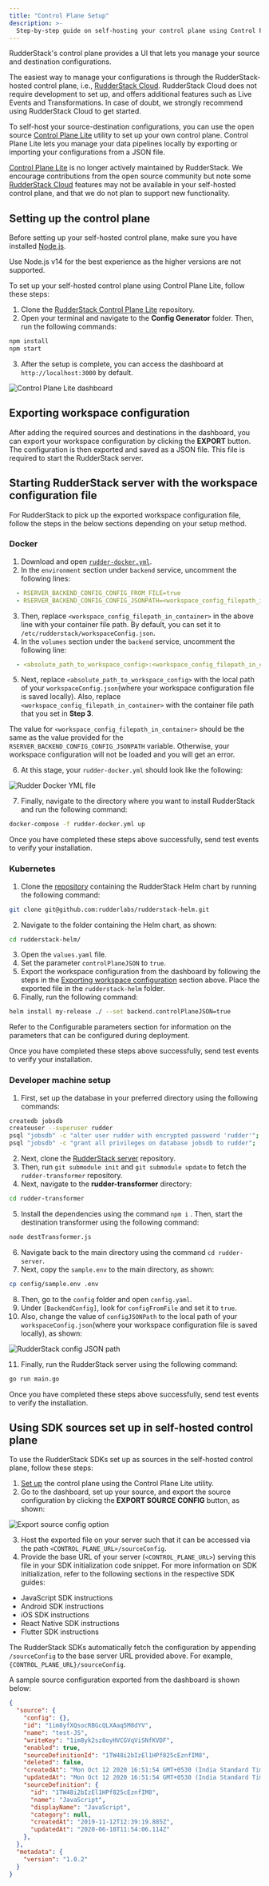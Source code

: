 ```yaml
---
title: "Control Plane Setup"
description: >-
  Step-by-step guide on self-hosting your control plane using Control Plane Lite.
---
```


RudderStack's <Link to="/resources/rudderstack-architecture/#control-plane">control plane</Link> provides a UI that lets you manage your source and destination configurations.

<div class="successBlock">
The easiest way to manage your configurations is through the RudderStack-hosted control plane, i.e., <a href="https://app.rudderstack.com/signup">RudderStack Cloud</a>. RudderStack Cloud does not require development to set up, and offers additional features such as <Link to="/dashboard-guides/live-events/">Live Events</Link> and <Link to="/features/transformations/">Transformations</Link>. In case of doubt, we strongly recommend using RudderStack Cloud to get started.
</div>

To self-host your source-destination configurations, you can use the open source <a href="https://github.com/rudderlabs/config-generator">Control Plane Lite</a> utility to set up your own control plane. Control Plane Lite lets you manage your data pipelines locally by exporting or importing your configurations from a JSON file.

<div class="dangerBlock">
<a href="https://github.com/rudderlabs/config-generator">Control Plane Lite</a> is no longer actively maintained by RudderStack. We encourage contributions from the open source community but note some <a href="https://app.rudderstack.com/signup">RudderStack Cloud</a> features may not be available in your self-hosted control plane, and that we do not plan to support new functionality. 
</div>

## Setting up the control plane

Before setting up your self-hosted control plane, make sure you have installed <a href="https://nodejs.org/en/blog/release/v14.17.3/">Node.js</a>.

<div class="warningBlock">
Use Node.js v14 for the best experience as the higher versions are not supported.
</div>

To set up your self-hosted control plane using Control Plane Lite, follow these steps: 

1. Clone the [RudderStack Control Plane Lite](https://github.com/rudderlabs/config-generator) repository. 
2. Open your terminal and navigate to the **Config Generator** folder. Then, run the following commands:

```bash
npm install
npm start
```

3. After the setup is complete, you can access the dashboard at `http://localhost:3000` by default.

<img src="../../assets/rudderstack-open-source/control-plane-lite-dashboard.png" alt="Control Plane Lite dashboard" />

## Exporting workspace configuration

After adding the required sources and destinations in the dashboard, you can export your workspace configuration by clicking the **EXPORT** button. The configuration is then exported and saved as a JSON file. This file is required to start the RudderStack server.

## Starting RudderStack server with the workspace configuration file

For RudderStack to pick up the exported workspace configuration file, follow the steps in the below sections depending on your setup method.

### Docker

1. Download and open [`rudder-docker.yml`](https://raw.githubusercontent.com/rudderlabs/rudder-server/master/rudder-docker.yml).
2. In the `environment` section under `backend` service, uncomment the following lines:

```yaml
  - RSERVER_BACKEND_CONFIG_CONFIG_FROM_FILE=true
  - RSERVER_BACKEND_CONFIG_CONFIG_JSONPATH=<workspace_config_filepath_in_container>
```

3. Then, replace `<workspace_config_filepath_in_container>`  in the above line with your container file path. By default, you can set it to `/etc/rudderstack/workspaceConfig.json`.
4. In the `volumes` section under the `backend` service, uncomment the following line:

```yaml
  - <absolute_path_to_workspace_config>:<workspace_config_filepath_in_container>
```

5. Next, replace `<absolute_path_to_workspace_config>` with the local path of your `workspaceConfig.json`(where your workspace configuration file is saved locally). Also, replace  `<workspace_config_filepath_in_container>`  with the container file path that you set in **Step 3**.

<div class="warningBlock">
The value for <code class="inline-code">&lt;workspace_config_filepath_in_container&gt;</code> should be the same as the value provided for the  <code class="inline-code">RSERVER_BACKEND_CONFIG_CONFIG_JSONPATH</code> variable. Otherwise, your workspace configuration will not be loaded and you will get an error.
</div>

6. At this stage, your `rudder-docker.yml` should look like the following:

<img src="../../assets/rudderstack-open-source/rudder-docker-yml-file.png" alt="Rudder Docker YML file" />

7. Finally, navigate to the directory where you want to install RudderStack and run the following command:

```bash
docker-compose -f rudder-docker.yml up
```

Once you have completed these steps above successfully, <Link to="/get-started/rudderstack-open-source/sending-test-events/">send test events</Link>  to verify your installation.

### Kubernetes

1. Clone the [repository](https://github.com/rudderlabs/rudderstack-helm) containing the RudderStack Helm chart by running the following command:

```bash
git clone git@github.com:rudderlabs/rudderstack-helm.git
```

2. Navigate to the folder containing the Helm chart, as shown:

```bash
cd rudderstack-helm/
```

3. Open the `values.yaml` file.
4. Set the parameter `controlPlaneJSON` to `true`.
5. Export the workspace configuration from the dashboard by following the steps in the [Exporting workspace configuration](#exporting-workspace-configuration) section above. Place the exported file in the `rudderstack-helm` folder.
6. Finally, run the following command:

```bash
helm install my-release ./ --set backend.controlPlaneJSON=true
```

<div class="infoBlock">
Refer to the <Link to="/get-started/rudderstack-open-source/data-plane-setup/kubernetes/#configuration">Configurable parameters</Link> section for information on the parameters that can be configured during deployment.
</div>

Once you have completed these steps above successfully, <Link to="/get-started/rudderstack-open-source/sending-test-events/">send test events</Link> to verify your installation.

### Developer machine setup

1. First, set up the database in your preferred directory using the following commands:

```bash
createdb jobsdb
createuser --superuser rudder
psql "jobsdb" -c "alter user rudder with encrypted password 'rudder'";
psql "jobsdb" -c "grant all privileges on database jobsdb to rudder";
```

2. Next, clone the [RudderStack server](https://github.com/rudderlabs/rudder-server) repository.  
3. Then, run `git submodule init` and `git submodule update` to fetch the `rudder-transformer` repository.  
4. Next, navigate to the **rudder-transformer** directory:

```bash
cd rudder-transformer
```

5. Install the dependencies using the command `npm i` . Then, start the destination transformer using the following command:

```bash
node destTransformer.js
```

6. Navigate back to the main directory using the command `cd rudder-server`. 
7. Next, copy the `sample.env` to the main directory, as shown:

```bash
cp config/sample.env .env
```

8. Then, go to the `config` folder and open `config.yaml`.
9. Under `[BackendConfig]`, look for `configFromFile` and set it to `true`. 
10. Also, change the value of `configJSONPath` to the local path of your `workspaceConfig.json`(where your workspace configuration file is saved locally), as shown:

<img src="../../assets/rudderstack-open-source/rudder-config-1.png" alt="RudderStack config JSON path" />

11. Finally, run the RudderStack server using the following command:

  ```bash
  go run main.go
  ```

Once you have completed these steps above successfully, <Link to="/get-started/rudderstack-open-source/sending-test-events/">send test events</Link> to verify the installation.

## Using SDK sources set up in self-hosted control plane

To use the RudderStack SDKs set up as sources in the self-hosted control plane, follow these steps:

1. [Set up](#setting-up-the-control-plane) the control plane using the Control Plane Lite utility. 
2. Go to the dashboard, set up your source, and export the source configuration by clicking the **EXPORT SOURCE CONFIG** button, as shown:

<img src="../../assets/rudderstack-open-source/export-source-config.png" alt="Export source config option" />

3. Host the exported file on your server such that it can be accessed via the path `<CONTROL_PLANE_URL>/sourceConfig`. 
4. Provide the base URL of your server (`<CONTROL_PLANE_URL>`) serving this file in your SDK initialization code snippet. For more information on SDK initialization, refer to the following sections in the respective SDK guides:

* <Link to="/sources/event-streams/sdks/rudderstack-javascript-sdk/load-js-sdk/#loading-sdk-for-self-hosted-control-plane">JavaScript SDK instructions</Link>
* <Link to="/sources/event-streams/sdks/rudderstack-android-sdk/#configuring-your-rudderstack-client">Android SDK instructions</Link>
* <Link to="/sources/event-streams/sdks/rudderstack-ios-sdk/#configuring-the-rudderstack-client">iOS SDK instructions</Link>
* <Link to="/sources/event-streams/sdks/rudderstack-react-native-sdk/">React Native SDK instructions</Link>
* <Link to="/sources/event-streams/sdks/rudderstack-flutter-sdk/flutter-v1/#configuring-your-rudderstack-client">Flutter SDK instructions</Link>

<div class="successBlock">
The RudderStack SDKs automatically fetch the configuration by appending <code class="inline-code">/sourceConfig</code> to the base server URL provided above. For example, <code class="inline-code">&#123;CONTROL_PLANE_URL&#125;/sourceConfig</code>.
</div>

A sample source configuration exported from the dashboard is shown below:

```json
{
  "source": {
    "config": {},
    "id": "1im8yfXQsocRBGcQLXAaq5M8dYV",
    "name": "test-JS",
    "writeKey": "1im8yk2sz8oyHVCGVqViSNfKVDF",
    "enabled": true,
    "sourceDefinitionId": "1TW48i2bIzEl1HPf825cEznfIM8",
    "deleted": false,
    "createdAt": "Mon Oct 12 2020 16:51:54 GMT+0530 (India Standard Time)",
    "updatedAt": "Mon Oct 12 2020 16:51:54 GMT+0530 (India Standard Time)",
    "sourceDefinition": {
      "id": "1TW48i2bIzEl1HPf825cEznfIM8",
      "name": "JavaScript",
      "displayName": "JavaScript",
      "category": null,
      "createdAt": "2019-11-12T12:39:19.885Z",
      "updatedAt": "2020-06-18T11:54:06.114Z"
    },
  },
  "metadata": {
    "version": "1.0.2"
  }
}
```